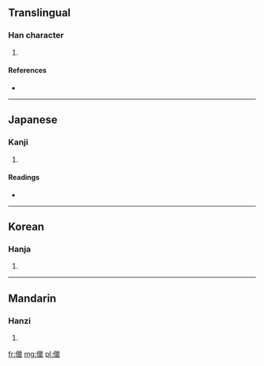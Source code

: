 ==Translingual==

===Han character===
{{Han char|rn=9|rad=人|as=15|sn=17|four=2221<sub>6</sub>|canj=人女女女 (OVVV)}}

# {{defn|Han|sort=人15}}

====References====
* {{Han ref|kx=0120.130|dkj=01246|dj=0254.110|hdz=10235.170|uh=5120|ud=20768|bh=ECBD|bd=60605}}

----

==Japanese==

===Kanji===
{{ja-kanji|grade=|rs=人15}}

# {{defn|lang=ja|sort=人15}}

====Readings====
* {{ja-readings|on=[[りょう]] (ryō)|kun=}}

----

==Korean==

===Hanja===
{{ko-hanja|hangeul=렵|rv=ryeop|mr=ryŏp}}

# {{defn|lang=ko|sort=人15}}

----

==Mandarin==

===Hanzi===
{{cmn-hanzi|pin=[[liè]] ([[lie4]])|wg=lieh<sup>4</sup>}}

# {{defn|lang=cmn|sort=人15}}

[[fr:儠]]
[[mg:儠]]
[[pl:儠]]